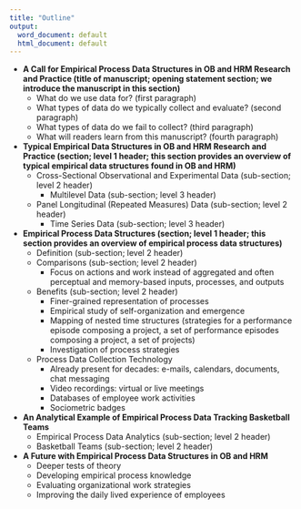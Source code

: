 ```yaml
---
title: "Outline"
output:
  word_document: default
  html_document: default
---
```


* **A Call for Empirical Process Data Structures in OB and HRM Research and Practice (title of manuscript; opening statement section; we introduce the manuscript in this section)**
  + What do we use data for? (first paragraph)
  + What types of data do we typically collect and evaluate? (second paragraph)
  + What types of data do we fail to collect? (third paragraph)
  + What will readers learn from this manuscript? (fourth paragraph)
  
* **Typical Empirical Data Structures in OB and HRM Research and Practice (section; level 1 header; this section provides an overview of typical empirical data structures found in OB and HRM)**
  + Cross-Sectional Observational and Experimental Data (sub-section; level 2 header)
    + Multilevel Data (sub-section; level 3 header)
  + Panel Longitudinal (Repeated Measures) Data (sub-section; level 2 header)
    + Time Series Data (sub-section; level 3 header)
  
* **Empirical Process Data Structures (section; level 1 header; this section provides an overview of empirical process data structures)**
  + Definition (sub-section; level 2 header)
  + Comparisons (sub-section; level 2 header)
    + Focus on actions and work instead of aggregated and often perceptual and memory-based inputs, processes, and outputs
  + Benefits (sub-section; level 2 header)
    + Finer-grained representation of processes
    + Empirical study of self-organization and emergence
    + Mapping of nested time structures (strategies for a performance episode composing a project, a set of performance episodes composing a project, a set of projects)
    + Investigation of process strategies
  + Process Data Collection Technology
    + Already present for decades: e-mails, calendars, documents, chat messaging
    + Video recordings: virtual or live meetings
    + Databases of employee work activities
    + Sociometric badges
  
* **An Analytical Example of Empirical Process Data Tracking Basketball Teams**
  + Empirical Process Data Analytics (sub-section; level 2 header)
  + Basketball Teams (sub-section; level 2 header)
  
* **A Future with Empirical Process Data Structures in OB and HRM**
  + Deeper tests of theory
  + Developing empirical process knowledge 
  + Evaluating organizational work strategies
  + Improving the daily lived experience of employees
  
